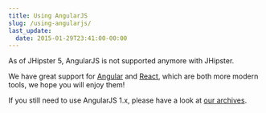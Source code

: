 ```yaml
---
title: Using AngularJS
slug: /using-angularjs/
last_update:
  date: 2015-01-29T23:41:00-00:00
---
```


As of JHipster 5, AngularJS is not supported anymore with JHipster.

We have great support for [Angular](/using-angular) and [React](/using-react), which are both more modern tools, we hope you will enjoy them!

If you still need to use AngularJS 1.x, please have a look at [our archives](/documentation-archive).
